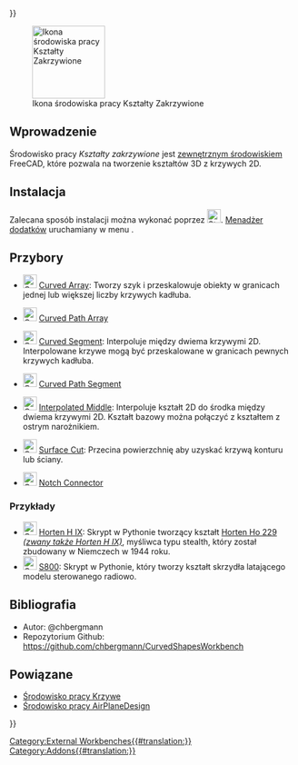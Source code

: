 <languages/>
{{UnfinishedDocu{{#translation:}}}}

[[File:CurvedShapes_CurvedArray.svg|thumb|128px|Ikona środowiska pracy Kształty Zakrzywione]]

{{TOCright}}

<span id="Introduction"></span>
==Wprowadzenie==

Środowisko pracy ''Kształty zakrzywione'' jest [[External_workbenches/pl|zewnętrznym środowiskiem]] FreeCAD, które pozwala na tworzenie kształtów 3D z krzywych 2D. 

<span id="Installation"></span>
==Instalacja==

Zalecana sposób instalacji można wykonać poprzez [[Image:Std_AddonMgr.svg|24px|link=Std_AddonMgr/pl]]. [[Std_AddonMgr/pl|Menadżer dodatków]] uruchamiany w menu {{MenuCommand|Przybory → Menadżer dodatków}}.

<span id="Tools"></span>
==Przybory==

* [[Image:CurvedShapes_CurvedArray.svg|24px|link=CurvedShapes_CurvedArray]] [[CurvedShapes_CurvedArray/pl|Curved Array]]: Tworzy szyk i przeskalowuje obiekty w granicach jednej lub większej liczby krzywych kadłuba.

* [[Image:CurvedShapes_CurvedPathArray.svg|24px|link=CurvedShapes_CurvedPathArray]] [[CurvedShapes_CurvedPathArray/pl|Curved Path Array]]

* [[Image:CurvedShapes_CurvedSegment.svg|24px|link=CurvedShapes_CurvedSegment]] [[CurvedShapes_CurvedSegment/pl|Curved Segment]]: Interpoluje między dwiema krzywymi 2D. Interpolowane krzywe mogą być przeskalowane w granicach pewnych krzywych kadłuba.

* [[Image:CurvedShapes_CurvedPathSegment.svg|24px|link=CurvedShapes_CurvedPathSegment]] [[CurvedShapes_CurvedPathSegment/pl|Curved Path Segment]]

* [[Image:CurvedShapes_InterpolatedMiddle.svg|24px|link=CurvedShapes_InterpolatedMiddle]] [[CurvedShapes_InterpolatedMiddle/pl|Interpolated Middle]]: Interpoluje kształt 2D do środka między dwiema krzywymi 2D. Kształt bazowy można połączyć z kształtem z ostrym narożnikiem.

* [[Image:CurvedShapes_SurfaceCut.svg|24px|link=CurvedShapes_SurfaceCut]] [[CurvedShapes_SurfaceCut/pl|Surface Cut]]: Przecina powierzchnię aby uzyskać krzywą konturu lub ściany.

* [[Image:CurvedShapes_NotchConnector.svg|24px|link=CurvedShapes_NotchConnector]] [[CurvedShapes_CurvedPathSegment/pl|Notch Connector]]

<span id="Examples"></span>
===Przykłady===

* [[Image:CurvedShapes_HortenHIX.svg|24px|link=CurvedShapes_HortenHIX/pl]] [[CurvedShapes_HortenHIX/pl|Horten H IX]]: Skrypt w Pythonie tworzący kształt [https://en.wikipedia.org/wiki/Horten_Ho_229 Horten Ho 229 ''(zwany także Horten H IX)''], myśliwca typu stealth, który został zbudowany w Niemczech w 1944 roku.
* [[Image:CurvedShapes_FlyingWingS800.svg|24px|link=CurvedShapes_FlyingWingS800/pl]] [[CurvedShapes_FlyingWingS800/pl|S800]]: Skrypt w Pythonie, który tworzy kształt skrzydła latającego modelu sterowanego radiowo.

<span id="References"></span>
==Bibliografia==

* Autor: @chbergmann
* Repozytorium Github: https://github.com/chbergmann/CurvedShapesWorkbench

<span id="Related"></span>
==Powiązane==

* [[Curves_Workbench/pl|Środowisko pracy Krzywe]]
* [https://github.com/FredsFactory/FreeCAD_AirPlaneDesign Środowisko pracy AirPlaneDesign]


[[Category:External Workbenches{{#translation:}}]]
[[Category:Addons{{#translation:}}]]
{{Userdocnavi{{#translation:}}}}